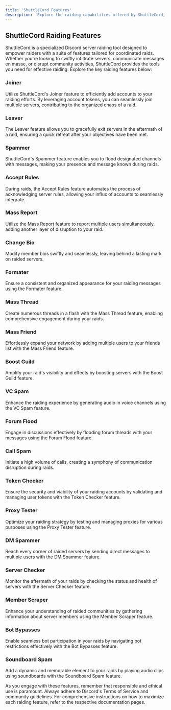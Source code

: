 ```yaml
---
title: 'ShuttleCord Features'
description: 'Explore the raiding capabilities offered by ShuttleCord, a comprehensive Discord server raiding tool.'
---
```


## ShuttleCord Raiding Features

ShuttleCord is a specialized Discord server raiding tool designed to empower raiders with a suite of features tailored for coordinated raids. Whether you're looking to swiftly infiltrate servers, communicate messages en masse, or disrupt community activities, ShuttleCord provides the tools you need for effective raiding. Explore the key raiding features below:

### Joiner

Utilize ShuttleCord's Joiner feature to efficiently add accounts to your raiding efforts. By leveraging account tokens, you can seamlessly join multiple servers, contributing to the organized chaos of a raid.

### Leaver

The Leaver feature allows you to gracefully exit servers in the aftermath of a raid, ensuring a quick retreat after your objectives have been met.

### Spammer

ShuttleCord's Spammer feature enables you to flood designated channels with messages, making your presence and message known during raids.

### Accept Rules

During raids, the Accept Rules feature automates the process of acknowledging server rules, allowing your influx of accounts to seamlessly integrate.

### Mass Report

Utilize the Mass Report feature to report multiple users simultaneously, adding another layer of disruption to your raid.

### Change Bio

Modify member bios swiftly and seamlessly, leaving behind a lasting mark on raided servers.

### Formater

Ensure a consistent and organized appearance for your raiding messages using the Formater feature.

### Mass Thread

Create numerous threads in a flash with the Mass Thread feature, enabling comprehensive engagement during your raids.

### Mass Friend

Effortlessly expand your network by adding multiple users to your friends list with the Mass Friend feature.

### Boost Guild

Amplify your raid's visibility and effects by boosting servers with the Boost Guild feature.

### VC Spam

Enhance the raiding experience by generating audio in voice channels using the VC Spam feature.

### Forum Flood

Engage in discussions effectively by flooding forum threads with your messages using the Forum Flood feature.

### Call Spam

Initiate a high volume of calls, creating a symphony of communication disruption during raids.

### Token Checker

Ensure the security and viability of your raiding accounts by validating and managing user tokens with the Token Checker feature.

### Proxy Tester

Optimize your raiding strategy by testing and managing proxies for various purposes using the Proxy Tester feature.

### DM Spammer

Reach every corner of raided servers by sending direct messages to multiple users with the DM Spammer feature.

### Server Checker

Monitor the aftermath of your raids by checking the status and health of servers with the Server Checker feature.

### Member Scraper

Enhance your understanding of raided communities by gathering information about server members using the Member Scraper feature.

### Bot Bypasses

Enable seamless bot participation in your raids by navigating bot restrictions effectively with the Bot Bypasses feature.

### Soundboard Spam

Add a dynamic and memorable element to your raids by playing audio clips using soundboards with the Soundboard Spam feature.

As you engage with these features, remember that responsible and ethical use is paramount. Always adhere to Discord's Terms of Service and community guidelines. For comprehensive instructions on how to maximize each raiding feature, refer to the respective documentation pages.
